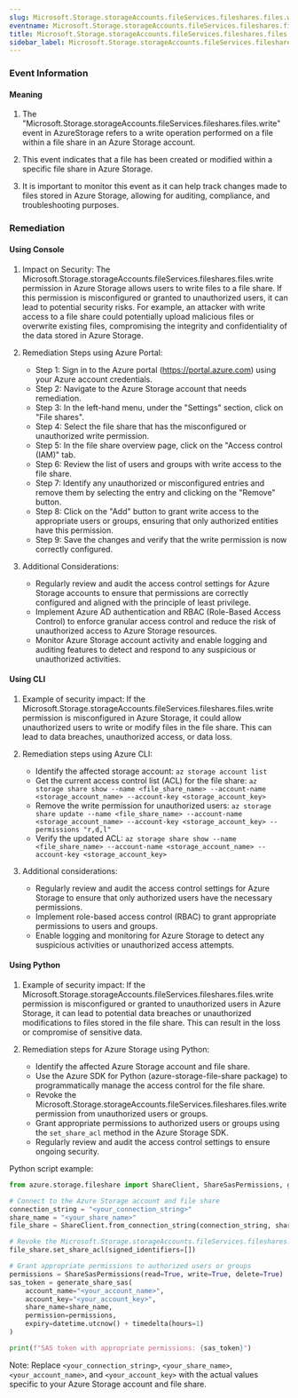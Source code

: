 ```yaml
--- 
slug: Microsoft.Storage.storageAccounts.fileServices.fileshares.files.write
eventname: Microsoft.Storage.storageAccounts.fileServices.fileshares.files.write
title: Microsoft.Storage.storageAccounts.fileServices.fileshares.files.write
sidebar_label: Microsoft.Storage.storageAccounts.fileServices.fileshares.files.write
---
```

                       
### Event Information

#### Meaning

1. The "Microsoft.Storage.storageAccounts.fileServices.fileshares.files.write" event in AzureStorage refers to a write operation performed on a file within a file share in an Azure Storage account.

2. This event indicates that a file has been created or modified within a specific file share in Azure Storage.

3. It is important to monitor this event as it can help track changes made to files stored in Azure Storage, allowing for auditing, compliance, and troubleshooting purposes.

### Remediation

#### Using Console

1. Impact on Security: The Microsoft.Storage.storageAccounts.fileServices.fileshares.files.write permission in Azure Storage allows users to write files to a file share. If this permission is misconfigured or granted to unauthorized users, it can lead to potential security risks. For example, an attacker with write access to a file share could potentially upload malicious files or overwrite existing files, compromising the integrity and confidentiality of the data stored in Azure Storage.

2. Remediation Steps using Azure Portal:
   - Step 1: Sign in to the Azure portal (https://portal.azure.com) using your Azure account credentials.
   - Step 2: Navigate to the Azure Storage account that needs remediation.
   - Step 3: In the left-hand menu, under the "Settings" section, click on "File shares".
   - Step 4: Select the file share that has the misconfigured or unauthorized write permission.
   - Step 5: In the file share overview page, click on the "Access control (IAM)" tab.
   - Step 6: Review the list of users and groups with write access to the file share.
   - Step 7: Identify any unauthorized or misconfigured entries and remove them by selecting the entry and clicking on the "Remove" button.
   - Step 8: Click on the "Add" button to grant write access to the appropriate users or groups, ensuring that only authorized entities have this permission.
   - Step 9: Save the changes and verify that the write permission is now correctly configured.

3. Additional Considerations:
   - Regularly review and audit the access control settings for Azure Storage accounts to ensure that permissions are correctly configured and aligned with the principle of least privilege.
   - Implement Azure AD authentication and RBAC (Role-Based Access Control) to enforce granular access control and reduce the risk of unauthorized access to Azure Storage resources.
   - Monitor Azure Storage account activity and enable logging and auditing features to detect and respond to any suspicious or unauthorized activities.

#### Using CLI

1. Example of security impact: If the Microsoft.Storage.storageAccounts.fileServices.fileshares.files.write permission is misconfigured in Azure Storage, it could allow unauthorized users to write or modify files in the file share. This can lead to data breaches, unauthorized access, or data loss.

2. Remediation steps using Azure CLI:
   - Identify the affected storage account: `az storage account list`
   - Get the current access control list (ACL) for the file share: `az storage share show --name <file_share_name> --account-name <storage_account_name> --account-key <storage_account_key>`
   - Remove the write permission for unauthorized users: `az storage share update --name <file_share_name> --account-name <storage_account_name> --account-key <storage_account_key> --permissions "r,d,l"`
   - Verify the updated ACL: `az storage share show --name <file_share_name> --account-name <storage_account_name> --account-key <storage_account_key>`

3. Additional considerations:
   - Regularly review and audit the access control settings for Azure Storage to ensure that only authorized users have the necessary permissions.
   - Implement role-based access control (RBAC) to grant appropriate permissions to users and groups.
   - Enable logging and monitoring for Azure Storage to detect any suspicious activities or unauthorized access attempts.

#### Using Python

1. Example of security impact: If the Microsoft.Storage.storageAccounts.fileServices.fileshares.files.write permission is misconfigured or granted to unauthorized users in Azure Storage, it can lead to potential data breaches or unauthorized modifications to files stored in the file share. This can result in the loss or compromise of sensitive data.

2. Remediation steps for Azure Storage using Python:
   - Identify the affected Azure Storage account and file share.
   - Use the Azure SDK for Python (azure-storage-file-share package) to programmatically manage the access control for the file share.
   - Revoke the Microsoft.Storage.storageAccounts.fileServices.fileshares.files.write permission from unauthorized users or groups.
   - Grant appropriate permissions to authorized users or groups using the `set_share_acl` method in the Azure Storage SDK.
   - Regularly review and audit the access control settings to ensure ongoing security.

Python script example:
```python
from azure.storage.fileshare import ShareClient, ShareSasPermissions, generate_share_sas

# Connect to the Azure Storage account and file share
connection_string = "<your_connection_string>"
share_name = "<your_share_name>"
file_share = ShareClient.from_connection_string(connection_string, share_name)

# Revoke the Microsoft.Storage.storageAccounts.fileServices.fileshares.files.write permission
file_share.set_share_acl(signed_identifiers=[])

# Grant appropriate permissions to authorized users or groups
permissions = ShareSasPermissions(read=True, write=True, delete=True)
sas_token = generate_share_sas(
    account_name="<your_account_name>",
    account_key="<your_account_key>",
    share_name=share_name,
    permission=permissions,
    expiry=datetime.utcnow() + timedelta(hours=1)
)

print(f"SAS token with appropriate permissions: {sas_token}")
```

Note: Replace `<your_connection_string>`, `<your_share_name>`, `<your_account_name>`, and `<your_account_key>` with the actual values specific to your Azure Storage account and file share.


 